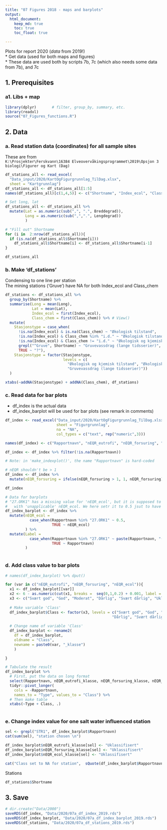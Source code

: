 ```yaml
---
title: "07 Figures 2018 - maps and barplots"
output: 
  html_document:
    keep_md: true
    toc: true
    toc_float: true

---
```


Plots for report 2020 (*data* from 2019!)   
* Get data (used for both maps and figures)   
* These data are used both by scripts 7b, 7c (which also needs some data from 7b), and 7c  


## 1. Prerequisites  

### a1. Libs + map  
```r

library(dplyr)       # filter, group_by, summary, etc.
library(readxl)
source("07_Figures_functions.R")


```



## 2. Data
### a. Read station data (coordinates) for all sample sites  
These are from   
`K:\Prosjekter\Ferskvann\16384 Elveovervåkingsprogrammet\2019\Opsjon 3 biologi\Figurer og Kart (Dag)`  
```r
df_stations_all <- read_excel(
  "Data_input/2020/KartOgFigurgrunnlag_TilDag.xlsx", 
  sheet = "Kartgrunnlag")
df_stations_all <- df_stations_all[1:5]
names(df_stations_all)[c(1,4,5)] <- c("Shortname", "Index_ecol", "Class_chem")

# Set long, lat
df_stations_all <- df_stations_all %>%
  mutate(Lat = as.numeric(sub(",", ".", Breddegrad)),
         Long = as.numeric(sub(",",".", Lengdegrad))
         )

# "Fill out" Shortname
for (i in  2:nrow(df_stations_all)){
  if (is.na(df_stations_all$Shortname[i]))
    df_stations_all$Shortname[i] <- df_stations_all$Shortname[i-1]
}

df_stations_all
```

### b. Make 'df_stations'  
Condensing to one line per station    
The mining stations ('Gruve') have NA for both Index_ecol and Class_chem
```r

df_stations <- df_stations_all %>%
  group_by(Shortname) %>%
  summarise(Long = mean(Long),
            Lat = mean(Lat),
            Index_ecol = first(Index_ecol),
            Class_chem = first(Class_chem)) %>% # View()
  mutate(
    Stasjonstype = case_when(
      !is.na(Index_ecol) & is.na(Class_chem) ~ "Økologisk tilstand",
      !is.na(Index_ecol) & Class_chem %in% "i.d." ~ "Økologisk tilstand",
      !is.na(Index_ecol) & Class_chem != "i.d." ~ "Økologisk og kjemisk tilstand",
      grepl("^Gruve", Shortname) ~ "Gruvevassdrag (lange tidsserier)",
      TRUE ~ "?"),
    Stasjonstype = factor(Stasjonstype, 
                          levels = c(
                            "Økologisk og kjemisk tilstand", "Økologisk tilstand",
                            "Gruvevassdrag (lange tidsserier)"))
  )

xtabs(~addNA(Stasjonstype) + addNA(Class_chem), df_stations)

```

### c. Read data for bar plots  
* df_index is the actual data  
* df_index_barplot will be used for bar plots (see remark in comments)
```r
df_index <- read_excel("Data_input/2020/KartOgFigurgrunnlag_TilDag.xlsx", 
                       sheet = "Figurgrunnlag",
                       na = "NA", 
                       col_types = c("text", rep("numeric",3))) 

names(df_index) <- c("Rapportnavn", "nEQR_eutrofi", "nEQR_forsuring", "nEQR_ecol") # NOTE: hard-coded

df_index <- df_index %>% filter(!is.na(Rapportnavn))

# Note: in 'make_indexplot()', the name "Rapportnavn" is hard-coded

# nEQR shouldn't be > 1
df_index <- df_index %>%
  mutate(nEQR_forsuring = ifelse(nEQR_forsuring > 1, 1, nEQR_forsuring))

df_index

# Data for barplots
# "27.ORK1" has a missing value for 'nEQR_ecol', but it is supposed to be 'Moderate' 
#   with 'unapplicable' nEQR_ecol. We here setr it to 0.5 jsut to have something to plot 
df_index_barplot <- df_index %>%
  mutate(nEQR_ecol =
           case_when(Rapportnavn %in% "27.ORK1" ~ 0.5,
                     TRUE ~ nEQR_ecol)
         ) %>%
  mutate(Label =
           case_when(Rapportnavn %in% "27.ORK1" ~ paste(Rapportnavn, "(nEQR-verdi ikke gjeldende)"),
                     TRUE ~ Rapportnavn)
         )
  

```

### d. Add class value to bar plots  
```r


# names(df_index_barplot) %>% dput()

for (var in c("nEQR_eutrofi", "nEQR_forsuring", "nEQR_ecol")){
  x1 <- df_index_barplot[[var]]
  x2 <- 6 - as.numeric(cut(x1, breaks =  seq(0,1,0.2) + 0.001, label = FALSE))
  x3 <- c("Svært god", "God", "Moderat", "Dårlig", "Svært dårlig", "Uklassifisert")[x2]
  
  # Make variable 'Class'
  df_index_barplot$Class <- factor(x3, levels = c("Svært god", "God", "Moderat", 
                                                "Dårlig", "Svært dårlig", "Uklassifisert"))
  
  # Change name of variable 'Class'
  df_index_barplot <- rename2(
    df = df_index_barplot, 
    oldname = "Class",
    newname = paste0(var, "_klasse")
    )

}

# Tabulate the result
df_index_barplot %>%
  # First, put the data on long format
  select(Rapportnavn, nEQR_eutrofi_klasse, nEQR_forsuring_klasse, nEQR_ecol_klasse) %>%
  tidyr::pivot_longer(
    cols = -Rapportnavn,
    names_to = "Type", values_to = "Class") %>%
  # Then make table  
  xtabs(~Type + Class, .)
      

```

### e. Change index value for one salt water influenced station  
```r

sel <- grepl("STR1", df_index_barplot$Rapportnavn)
cat(sum(sel), "station chosen \n")

df_index_barplot$nEQR_eutrofi_klasse[sel] <- "Uklassifisert"
df_index_barplot$nEQR_forsuring_klasse[sel] <- "Uklassifisert"
df_index_barplot$nEQR_ecol_klasse[sel] <- "Uklassifisert"

cat("Class set to NA for station",  sQuote(df_index_barplot$Rapportnavn[sel]), "  \n")


```

Stations  
```r
df_stations$Shortname
```


## 3. Save  
```r

# dir.create("Data/2000")
saveRDS(df_index, "Data/2020/07a_df_index_2019.rds")
saveRDS(df_index_barplot, "Data/2020/07a_df_index_barplot_2019.rds")
saveRDS(df_stations, "Data/2020/07a_df_stations_2019.rds")

```

